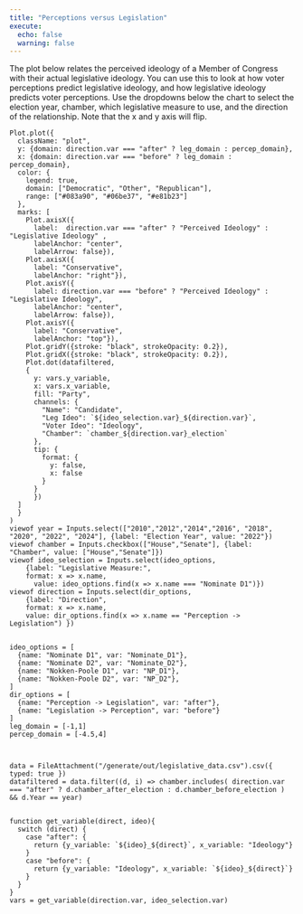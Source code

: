```yaml
---
title: "Perceptions versus Legislation"
execute:
  echo: false
  warning: false
---
```



The plot below relates the perceived ideology of a Member of Congress with their actual legislative ideology. You can use this to look at how voter perceptions predict legislative ideology, and how legislative ideology predicts voter perceptions. Use the dropdowns below the chart to select the election year, chamber, which legislative measure to use, and the direction of the relationship. Note that the x and y axis will flip. 

```ojs

Plot.plot({
  className: "plot",
  y: {domain: direction.var === "after" ? leg_domain : percep_domain},
  x: {domain: direction.var === "before" ? leg_domain : percep_domain},
  color: {
    legend: true,
    domain: ["Democratic", "Other", "Republican"],
    range: ["#083a90", "#06be37", "#e81b23"]
  },
  marks: [
    Plot.axisX({
      label:  direction.var === "after" ? "Perceived Ideology" : "Legislative Ideology" ,
      labelAnchor: "center", 
      labelArrow: false}),
    Plot.axisX({
      label: "Conservative", 
      labelAnchor: "right"}),  
    Plot.axisY({
      label: direction.var === "before" ? "Perceived Ideology" : "Legislative Ideology", 
      labelAnchor: "center", 
      labelArrow: false}),
    Plot.axisY({
      label: "Conservative", 
      labelAnchor: "top"}),  
    Plot.gridY({stroke: "black", strokeOpacity: 0.2}),
    Plot.gridX({stroke: "black", strokeOpacity: 0.2}),
    Plot.dot(datafiltered, 
    {
      y: vars.y_variable, 
      x: vars.x_variable,
      fill: "Party",
      channels: {
        "Name": "Candidate",
        "Leg Ideo": `${ideo_selection.var}_${direction.var}`, 
        "Voter Ideo": "Ideology",
        "Chamber": `chamber_${direction.var}_election`
      },
      tip: {
        format: {
          y: false,
          x: false
        }
      }
      })
  ]
  }
)
viewof year = Inputs.select(["2010","2012","2014","2016", "2018", "2020", "2022", "2024"], {label: "Election Year", value: "2022"})
viewof chamber = Inputs.checkbox(["House","Senate"], {label: "Chamber", value: ["House","Senate"]})
viewof ideo_selection = Inputs.select(ideo_options, 
    {label: "Legislative Measure:",
    format: x => x.name,
      value: ideo_options.find(x => x.name === "Nominate D1")})
viewof direction = Inputs.select(dir_options, 
    {label: "Direction", 
    format: x => x.name,
    value: dir_options.find(x => x.name == "Perception -> Legislation") })


ideo_options = [
  {name: "Nominate D1", var: "Nominate_D1"},
  {name: "Nominate D2", var: "Nominate_D2"},
  {name: "Nokken-Poole D1", var: "NP_D1"},
  {name: "Nokken-Poole D2", var: "NP_D2"},
]
dir_options = [
  {name: "Perception -> Legislation", var: "after"}, 
  {name: "Legislation -> Perception", var: "before"}
]
leg_domain = [-1,1]
percep_domain = [-4.5,4]



data = FileAttachment("/generate/out/legislative_data.csv").csv({ typed: true })
datafiltered = data.filter((d, i) => chamber.includes( direction.var === "after" ? d.chamber_after_election : d.chamber_before_election ) && d.Year == year)


function get_variable(direct, ideo){
  switch (direct) {
    case "after": {
      return {y_variable: `${ideo}_${direct}`, x_variable: "Ideology"}
    }
    case "before": {
      return {y_variable: "Ideology", x_variable: `${ideo}_${direct}`}
    }
  }
}
vars = get_variable(direction.var, ideo_selection.var)


```